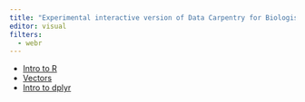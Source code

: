 ```yaml
---
title: "Experimental interactive version of Data Carpentry for Biologists"
editor: visual
filters:
  - webr
---
```


* [Intro to R](intro-r.html)
* [Vectors](vectors.html)
* [Intro to dplyr](dplyr.html)
